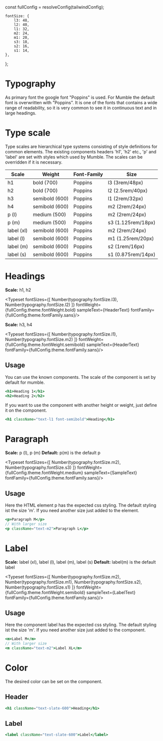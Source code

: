 const fullConfig = resolveConfig(tailwindConfig);

<Meta title="Design Tokens/Typography" />

    fontSize: {
        l3: 48,
        l2: 40,
        l1: 32,
        m2: 24,
        m1: 20,
        s3: 18,
        s2: 16,
        s1: 14,
    },
};


# Typography
As primary font the google font "Poppins" is used. For Mumble the default font is overwritten with "Poppins". It is one of the fonts that contains a wide range of readability, so it is very common to see it in continuous text and in large headings.


# Type scale
Type scales are hierarchical type systems consisting of style definitions for common elements. The existing components headers 'h1', 'h2' etc., 'p' and 'label' are set with styles which used by Mumble.
The  scales can be overridden if it is necessary.

| Scale                             | Weight                 | Font-Family             | Size                  |
| --------------------------------- | ---------------------- | ----------------------- | --------------------- |
| h1                                | bold       (700)       | Poppins                 | l3    (3rem/48px)     |
| h2                                | bold       (700)       | Poppins                 | l2    (2.5rem/40px)   |
| h3                                | semibold   (600)       | Poppins                 | l1    (2rem/32px)     |
| h4                                | semibold   (600)       | Poppins                 | m2    (2rem/24px)     |
| p (l)                             | medium   (500)         | Poppins                 | m2    (2rem/24px)     |
| p (m)                             | medium   (500)         | Poppins                 | s3    (1.125rem/18px) |
| label (xl)                        | semibold   (600)       | Poppins                 | m2    (2rem/24px)     |
| label (l)                         | semibold   (600)       | Poppins                 | m1    (1.25rem/20px)  |
| label (m)                         | semibold   (600)       | Poppins                 | s2    (1rem/16px)     |
| label (s)                         | semibold   (600)       | Poppins                 | s1    (0.875rem/14px) |


# Headings
**Scale:** h1, h2

<Typeset
    fontSizes={[
        Number(typography.fontSize.l3),
        Number(typography.fontSize.l2)
    ]}
    fontWeight={fullConfig.theme.fontWeight.bold}
    sampleText={HeaderText}
    fontFamily={fullConfig.theme.fontFamily.sans}/>

**Scale:** h3, h4

<Typeset
    fontSizes={[
     Number(typography.fontSize.l1),
     Number(typography.fontSize.m2)
    ]}
    fontWeight={fullConfig.theme.fontWeight.semibold}
    sampleText={HeaderText}
    fontFamily={fullConfig.theme.fontFamily.sans}/>

## Usage
You can use the known components. The scale of the component is set by default for mumble.
```jsx
<h1>Heading 1</h1>
<h2>Heading 2</h2>
```
If you want to use the component with another height or weight, just define it on the component.
```jsx
<h1 className="text-l1 font-semibold">Heading</h1>
```

# Paragraph
**Scale:** p (l), p (m)
**Default:** p(m) is the default p

<Typeset
    fontSizes={[
        Number(typography.fontSize.m2),
        Number(typography.fontSize.s3)
    ]}
    fontWeight={fullConfig.theme.fontWeight.medium}
    sampleText={SampleText}
    fontFamily={fullConfig.theme.fontFamily.sans}/>

## Usage
Here the HTML element p has the expected css styling. The default styling ist the size 'm'. If you need another size just added to the element.
```jsx
<p>Paragraph M</p>
// With larger size
<p className="text-m2">Paragraph L</p>
```

# Label
**Scale:** label (xl), label (l), label (m), label (s)
**Default:** label(m) is the default label

<Typeset
    fontSizes={[
        Number(typography.fontSize.m2),
        Number(typography.fontSize.m1),
        Number(typography.fontSize.s2),
        Number(typography.fontSize.s1)
    ]}
    fontWeight={fullConfig.theme.fontWeight.semibold}
    sampleText={LabelText}
    fontFamily={fullConfig.theme.fontFamily.sans}/>

## Usage
Here the component label has the expected css styling. The default styling ist the size 'm'. If you need another size just added to the component.
```jsx
<m>Label M</m>
// With larger size
<m className="text-m2">Label XL</m>
```

# Color
The desired color can be set on the component.
## Header
```jsx
<h1 className="text-slate-600">Heading</h1>
```
## Label
```jsx
<label className="text-slate-600">Label</label>
```
